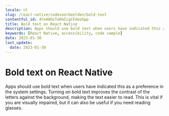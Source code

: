 ```yaml
---
locale: nl
slug: /react-native/codevoorbeelden/bold-text
contentful_id: 4YoA0OsTeRmIigCFdeohpp
title: Bold text on React Native
description: Apps should use bold text when users have indicated this as a preference in the system settings.
keywords: [React Native, accessibility, code sample]
date: 2023-01-30
last_update:
  date: 2023-01-30
---
```


# Bold text on React Native

Apps should use bold text when users have indicated this as a preference in the system settings. Turning on bold text improves the contrast of the letters against the background, making the text easier to read. This is vital if you are visually impaired, but it can also be useful if you need reading glasses.

<CodeSample id="text-bold" framework="react-native" locale="nl"/>
